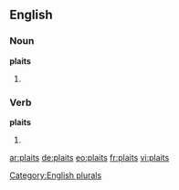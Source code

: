 ==English==

===Noun===
'''plaits'''

# {{plural of |[[plait]]}}

===Verb===
'''plaits'''

# {{third-person singular of|[[plait]]}}

[[Category:English plurals]]

[[ar:plaits]]
[[de:plaits]]
[[eo:plaits]]
[[fr:plaits]]
[[vi:plaits]]